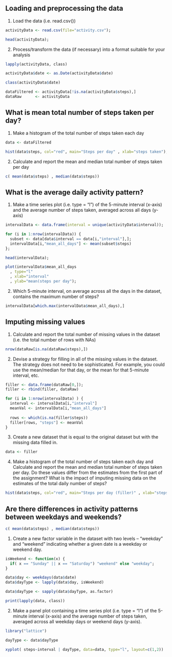## Loading and preprocessing the data

1) Load the data (i.e. read.csv())

```r
activityData <- read.csv(file="activity.csv");

head(activityData);
```

2) Process/transform the data (if necessary) into a format suitable for your analysis


```r

lapply(activityData, class)

activityData$date <- as.Date(activityData$date)

class(activityData$date)

dataFiltered <- activityData[!is.na(activityData$steps),]
dataRaw      <- activityData

```

## What is mean total number of steps taken per day?


1) Make a histogram of the total number of steps taken each day

```r
data <- dataFiltered 

hist(data$steps, col="red", main="Steps per day" , xlab="steps taken");
```

2) Calculate and report the mean and median total number of steps taken per day

```r
c( mean(data$steps) , median(data$steps))
```

## What is the average daily activity pattern?


1) Make a time series plot (i.e. type = "l") of the 5-minute interval (x-axis) and the average number of steps taken, averaged across all days (y-axis)

```r

intervalData <- data.frame(interval = unique(activityData$interval));

for (i in 1:nrow(intervalData)) {
  subset <- data[data$interval == data[i,"interval"],];
  intervalData[i,"mean_all_days"] <- mean(subset$steps)
};

head(intervalData);

plot(intervalData$mean_all_days
  , type="l"
  , xlab="interval"
  , ylab="mean(steps per day");
```

2) Which 5-minute interval, on average across all the days in the dataset, contains the maximum number of steps?

```r
intervalData[which.max(intervalData$mean_all_days),]
```

## Imputing missing values


1) Calculate and report the total number of missing values in the dataset (i.e. the total number of rows with NAs)

```r
nrow(dataRaw[is.na(dataRaw$steps),])
```

2) Devise a strategy for filling in all of the missing values in the dataset. The strategy does not need to be sophisticated. For example, you could use the mean/median for that day, or the mean for that 5-minute interval, etc.

```r

filler <- data.frame(dataRaw[0,]);
filler <- rbind(filler, dataRaw)

for (i in 1:nrow(intervalData) ) {
  interval <- intervalData[i,"interval"]
  meanVal <- intervalData[i,"mean_all_days"]
    
  rows <- which(is.na(filler$steps))
  filler[rows, "steps"] <- meanVal
}

```

3) Create a new dataset that is equal to the original dataset but with the missing data filled in.

```r

data <- filler
```

4) Make a histogram of the total number of steps taken each day and Calculate and report the mean and median total number of steps taken per day. Do these values differ from the estimates from the first part of the assignment? What is the impact of imputing missing data on the estimates of the total daily number of steps?

```r
hist(data$steps, col="red", main="Steps per day (filler)" , xlab="steps");
```

## Are there differences in activity patterns between weekdays and weekends?

```r
c( mean(data$steps) , median(data$steps))
```

1) Create a new factor variable in the dataset with two levels – “weekday” and “weekend” indicating whether a given date is a weekday or weekend day.

```r

isWeekend <- function(x) {
  if( x == "Sunday" || x == "Saturday") "weekend" else "weekday";
}

data$day <- weekdays(data$date)
data$dayType <- lapply(data$day, isWeekend)

data$dayType <- sapply(data$dayType, as.factor)

print(lapply(data, class))
```

2) Make a panel plot containing a time series plot (i.e. type = "l") of the 5-minute interval (x-axis) and the average number of steps taken, averaged across all weekday days or weekend days (y-axis). 

```r
library("lattice")

dayType <- data$dayType

xyplot( steps~interval | dayType, data=data, type="l", layout=c(1,2))
```
